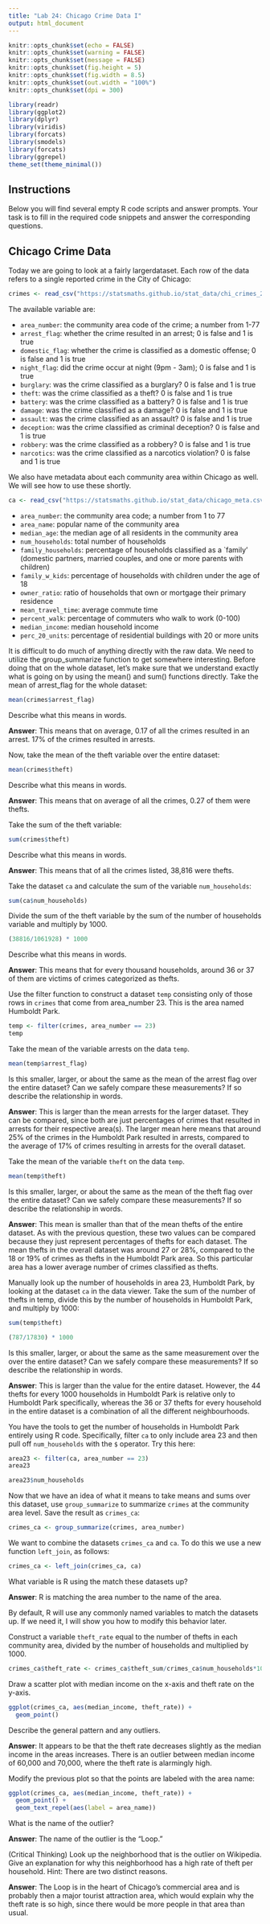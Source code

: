 ---
title: "Lab 24: Chicago Crime Data I"
output: html_document
---

```{r setup, include=FALSE}
knitr::opts_chunk$set(echo = FALSE)
knitr::opts_chunk$set(warning = FALSE)
knitr::opts_chunk$set(message = FALSE)
knitr::opts_chunk$set(fig.height = 5)
knitr::opts_chunk$set(fig.width = 8.5)
knitr::opts_chunk$set(out.width = "100%")
knitr::opts_chunk$set(dpi = 300)

library(readr)
library(ggplot2)
library(dplyr)
library(viridis)
library(forcats)
library(smodels)
library(forcats)
library(ggrepel)
theme_set(theme_minimal())
```

## Instructions

Below you will find several empty R code scripts and answer prompts. Your task
is to fill in the required code snippets and answer the corresponding
questions.

## Chicago Crime Data

Today we are going to look at a fairly largerdataset. Each row
of the data refers to a single reported crime in the City of Chicago:

```{r}
crimes <- read_csv("https://statsmaths.github.io/stat_data/chi_crimes_2016.csv")
```

The available variable are:

- `area_number`: the community area code of the crime; a number from 1-77
- `arrest_flag`: whether the crime resulted in an arrest; 0 is false and 1 is true                
- `domestic_flag`: whether the crime is classified as a domestic offense; 0 is false and 1 is true                    
- `night_flag`: did the crime occur at night (9pm - 3am); 0 is false and 1 is true               
- `burglary`: was the crime classified as a burglary? 0 is false and 1 is true
- `theft`: was the crime classified as a theft? 0 is false and 1 is true
- `battery`: was the crime classified as a battery? 0 is false and 1 is true
- `damage`: was the crime classified as a damage? 0 is false and 1 is true
- `assault`: was the crime classified as an assault? 0 is false and 1 is true
- `deception`: was the crime classified as criminal deception? 0 is false and 1 is true
- `robbery`: was the crime classified as a robbery? 0 is false and 1 is true
- `narcotics`: was the crime classified as a narcotics violation? 0 is false and 1 is true

We also have metadata about each community area within Chicago as well.
We will see how to use these shortly.

```{r}
ca <- read_csv("https://statsmaths.github.io/stat_data/chicago_meta.csv")
```

- `area_number`: the community area code; a number from 1 to 77
- `area_name`: popular name of the community area
- `median_age`: the median age of all residents in the community area
- `num_households`: total number of households
- `family_households`: percentage of households classified as a `family'
                     (domestic partners, married couples, and one or more
                     parents with children)
- `family_w_kids`: percentage of households with children under the age of 18                     
- `owner_ratio`: ratio of households that own or mortgage their primary residence                    
- `mean_travel_time`: average commute time
- `percent_walk`: percentage of commuters who walk to work (0-100)
- `median_income`: median household income
- `perc_20_units`: percentage of residential buildings with 20 or more units


It is difficult to do much of anything directly with the raw data. We
need to utilize the group_summarize function to get somewhere interesting.
Before doing that on the whole dataset, let's make sure that we understand
exactly what is going on by using the mean() and sum() functions directly.
Take the mean of arrest_flag for the whole dataset:

```{r}

mean(crimes$arrest_flag)

```

Describe what this means in words.

**Answer**: This means that on average, 0.17 of all the crimes resulted in an arrest. 17% of the crimes resulted in arrests.

Now, take the mean of the theft variable over the entire dataset:

```{r}

mean(crimes$theft)

```

Describe what this means in words.

**Answer**: This means that on average of all the crimes, 0.27 of them were thefts.

Take the sum of the theft variable:

```{r}

sum(crimes$theft)

```

Describe what this means in words.

**Answer**: This means that of all the crimes listed, 38,816 were thefts.

Take the dataset `ca` and calculate the sum of the variable `num_households`:

```{r}

sum(ca$num_households)

```

Divide the sum of the theft variable by the sum of the number of
households variable and multiply by 1000.

```{r}

(38816/1061928) * 1000

```

Describe what this means in words.

**Answer**: This means that for every thousand households, around 36 or 37 of them are victims of crimes categorized as thefts.

Use the filter function to construct a dataset `temp` consisting only of
those rows in `crimes` that come from area_number 23. This is the area
named Humboldt Park.

```{r}

temp <- filter(crimes, area_number == 23)
temp

```

Take the mean of the variable arrests on the data `temp`.

```{r}

mean(temp$arrest_flag)

```

Is this smaller, larger, or about the same as the mean of the arrest flag
over the entire dataset? Can we safely compare these measurements? If so
describe the relationship in words.

**Answer**: This is larger than the mean arrests for the larger dataset. They can be compared, since both are just percentages of crimes that resulted in arrests for their respective area(s). The larger mean here means that around 25% of the crimes in the Humboldt Park resulted in arrests, compared to the average of 17% of crimes resulting in arrests for the overall dataset.

Take the mean of the variable `theft` on the data `temp`.


```{r}

mean(temp$theft)

```

Is this smaller, larger, or about the same as the mean of the theft flag
over the entire dataset? Can we safely compare these measurements? If so
describe the relationship in words.

**Answer**: This mean is smaller than that of the mean thefts of the entire dataset. As with the previous question, these two values can be compared because they just represent percentages of thefts for each dataset. The mean thefts in the overall dataset was around 27 or 28%, compared to the 18 or 19% of crimes as thefts in the Humboldt Park area. So this particular area has a lower average number of crimes classified as thefts.

Manually look up the number of households in area 23, Humboldt Park, by
looking at the dataset `ca` in the data viewer. Take the sum of the number
of thefts in temp, divide this by the number of households in Humboldt Park,
and multiply by 1000:

```{r}

sum(temp$theft)

(787/17830) * 1000

```

Is this smaller, larger, or about the same as the same measurement over the
over the entire dataset? Can we safely compare these measurements? If so
describe the relationship in words.

**Answer**: This is larger than the value for the entire dataset. However, the 44 thefts for every 1000 households in Humboldt Park is relative only to Humboldt Park specifically, whereas the 36 or 37 thefts for every household in the entire dataset is a combination of all the different neighbourhoods.

You have the tools to get the number of households in Humboldt Park
entirely using R code. Specifically, filter `ca` to only include area 23
and then pull off `num_households` with the `$` operator. Try this here:

```{r}

area23 <- filter(ca, area_number == 23)
area23

area23$num_households

```

Now that we have an idea of what it means to take means and sums over
this dataset, use `group_summarize` to summarize `crimes` at the community
area level. Save the result as `crimes_ca`:

```{r}

crimes_ca <- group_summarize(crimes, area_number)

```

We want to combine the datasets `crimes_ca` and `ca`. To do this we use
a new function `left_join`, as follows:

```{r}
crimes_ca <- left_join(crimes_ca, ca)
```

What variable is R using the match these datasets up?

**Answer**: R is matching the area number to the name of the area.

By default, R will use any commonly named variables to match the datasets
up. If we need it, I will show you how to modify this behavior later.

Construct a variable `theft_rate` equal to the number of thefts in each
community area, divided by the number of households and multiplied by 1000.

```{r}

crimes_ca$theft_rate <- crimes_ca$theft_sum/crimes_ca$num_households*1000

```

Draw a scatter plot with median income on the x-axis and theft rate on
the y-axis.

```{r}

ggplot(crimes_ca, aes(median_income, theft_rate)) +
  geom_point()

```

Describe the general pattern and any outliers.

**Answer**: It appears to be that the theft rate decreases slightly as the median income in the areas increases. There is an outlier between median income of 60,000 and 70,000, where the theft rate is alarmingly high.

Modify the previous plot so that the points are labeled with the area
name:

```{r}

ggplot(crimes_ca, aes(median_income, theft_rate)) +
  geom_point() +
  geom_text_repel(aes(label = area_name))

```

What is the name of the outlier?

**Answer**: The name of the outlier is the "Loop."

(Critical Thinking) Look up the neighborhood that is the outlier on
Wikipedia. Give an explanation for why this neighborhood has a high rate
of theft per household. Hint: There are two distinct reasons.

**Answer**: The Loop is in the heart of Chicago's commercial area and is probably then a major tourist attraction area, which would explain why the theft rate is so high, since there would be more people in that area than usual.










